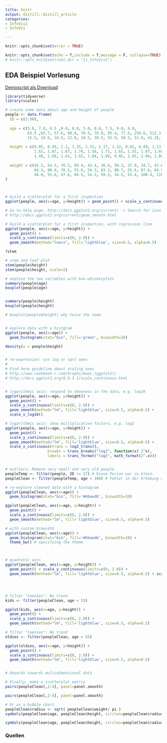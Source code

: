 ```yaml
---
title: knitr
output: distill::distill_article
categories:
- InfoVis1
- InfoVis

---
```


```r
knitr::opts_chunk$set(error = TRUE)
```
```r

knitr::opts_chunk$set(echo = T,include = T,message = F, collapse=TRUE)
# knitr::opts_knit$set(root.dir = "11_InfoVis1") 

```




## EDA Beispiel Vorlesung

[Demoscript als Download](Demo_EDA.R)


```r


library(tidyverse)
library(scales)

# create some data about age and height of people
people <- data.frame(
  ID = c(1:30),
  
  age = c(5.0, 7.0, 6.5 ,9.0, 8.0, 5.0, 8.6, 7.5, 9.0, 6.0,
          63.5 ,65.7, 57.6, 98.6, 76.5, 78.0, 93.4, 77.5, 256.6, 512.3,
          15.5, 18.6, 18.5, 22.8, 28.5, 39.5, 55.9, 50.3, 31.9, 41.3),
  
  height = c(0.85, 0.93, 1.1, 1.25, 1.33, 1.17, 1.32, 0.82, 0.89, 1.13,
             1.62, 1.87, 1.67, 1.76, 1.56, 1.71, 1.65, 1.55, 1.87, 1.69,
             1.49, 1.68, 1.41, 1.55, 1.84, 1.69, 0.85, 1.65, 1.94, 1.80),
  
  weight = c(45.5, 54.3, 76.5, 60.4, 43.4, 36.4, 50.3, 27.8, 34.7, 47.6,
             84.3, 90.4, 76.5, 55.6, 54.3, 83.2, 80.7, 55.6, 87.6, 69.5,
             48.0, 55.6, 47.6, 60.5, 54.3, 59.5, 34.5, 55.4, 100.4, 110.3)
)



# build a scatterplot for a first inspection
ggplot(people, aes(x=age, y=height)) + geom_point() + scale_y_continuous(limits=c(0.75, 2.0))

# Go to help page: http://docs.ggplot2.org/current/ -> Search for icon of fit-line
# http://docs.ggplot2.org/current/geom_smooth.html

# build a scatterplot for a first inspection, with regression line
ggplot(people, aes(x=age, y=height)) + 
  geom_point() + 
  scale_y_continuous(limits=c(0, 2.0)) +
  geom_smooth(method="loess", fill='lightblue', size=0.5, alpha=0.5)

?stem

# stem and leaf plot
stem(people$height)
stem(people$height, scale=2)

# explore the two variables with box-whiskerplots
summary(people$age)
boxplot(people$age)


summary(people$height)
boxplot(people$height)

# boxplot(people$height) why twice the same


# explore data with a histgram
ggplot(people, aes(x=age)) + 
  geom_histogram(stat="bin", fill='green', binwidth=20)  

density(x = people$height)


# re-expression: use log or sqrt axes
#
# Find here guideline about scaling axes 
# http://www.cookbook-r.com/Graphs/Axes_(ggplot2)/
# http://docs.ggplot2.org/0.9.3.1/scale_continuous.html


# logarithmic axis: respond to skewness in the data, e.g. log10 
ggplot(people, aes(x=age, y=height)) + 
  geom_point() + 
  scale_y_continuous(limits=c(0, 2.0)) +
  geom_smooth(method="lm", fill='lightblue', size=0.5, alpha=0.5) +
  scale_x_log10()

# logarithmic axis: show multiplicative factors, e.g. log2
ggplot(people, aes(x=age, y=height)) + 
  geom_point() + 
  scale_y_continuous(limits=c(0, 2.0)) +
  geom_smooth(method="lm", fill='lightblue', size=0.5, alpha=0.5) +
  scale_x_continuous(trans = log2_trans(),
                   breaks = trans_breaks("log2", function(x) 2^x),
                   labels = trans_format("log2", math_format(2^.x)))


# outliers: Remove very small and very old people
peopleTemp <- filter(people, ID != 27) # Diese Person war zu klein.
peopleClean <- filter(peopleTemp, age < 100) # Fehler in der Erhebung des Alters

# re-explore cleaned data with a histogram
ggplot(peopleClean, aes(x=age)) + 
  geom_histogram(stat="bin", fill='#6baed6', binwidth=10)

ggplot(peopleClean, aes(x=age, y=height)) + 
  geom_point() + 
  scale_y_continuous(limits=c(0, 2.0)) +
  geom_smooth(method="lm", fill='lightblue', size=0.5, alpha=0.5)

# with custom binwidth
ggplot(peopleClean, aes(x=age)) + 
  geom_histogram(stat="bin", fill='#6baed6', binwidth=10) + 
  theme_bw() # specifying the theme



# quadratic axis
ggplot(peopleClean, aes(x=age, y=height)) + 
  geom_point() + scale_y_continuous(limits=c(0, 2.0)) +
  geom_smooth(method="lm", fill='lightblue', size=0.5, alpha=0.5) + scale_x_sqrt()




# filter "teenies": No trend
kids <- filter(peopleClean, age < 15)

ggplot(kids, aes(x=age, y=height)) + 
  geom_point() + 
  scale_y_continuous(limits=c(0, 2.0)) +
  geom_smooth(method="lm", fill='lightblue', size=0.5, alpha=0.5)

# filter "teenies": No trend
oldies <- filter(peopleClean, age > 55)

ggplot(oldies, aes(x=age, y=height)) + 
  geom_point() + 
  scale_y_continuous(limits=c(0, 2.0)) +
  geom_smooth(method="lm", fill='lightblue', size=0.5, alpha=0.5)


# Onwards towards multidimensional data

# Finally, make a scatterplot matrix
pairs(peopleClean[,2:4], panel=panel.smooth)

pairs(peopleClean[,2:4], panel=panel.smooth)

# Or as a bubble chart
peopleClean$radius <- sqrt( peopleClean$weight/ pi )
symbols(peopleClean$age, peopleClean$height, circles=peopleClean$radius)

symbols(peopleClean$age, peopleClean$height, circles=peopleClean$radius)

```

### Quellen

```
```
